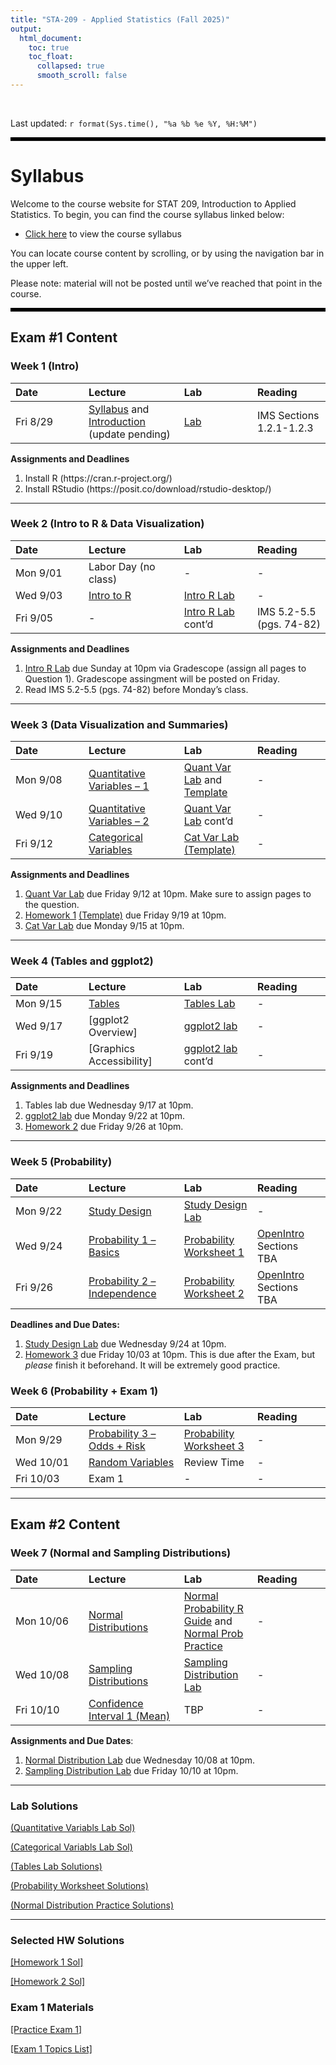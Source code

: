 ---
title: "STA-209 - Applied Statistics (Fall 2025)"
output:
  html_document:
    toc: true
    toc_float:
      collapsed: true
      smooth_scroll: false
---

$~$

Last updated: `r format(Sys.time(), "%a %b %e %Y, %H:%M")`

<hr style="border: none; border-top: 5px solid black;">

# Syllabus

Welcome to the course website for STAT 209, Introduction to Applied Statistics. To begin, you can find the course syllabus linked below:

- [Click here](syllabus209f25.html) to view the course syllabus

You can locate course content by scrolling, or by using the navigation bar in the upper left.  

Please note: material will not be posted until we've reached that point in the course.

<hr style="border: none; border-top: 5px solid black;">

## Exam \#1 Content

### Week 1 (Intro)

| Date | Lecture | Lab | Reading |
|:-----|:-------|:-----|:-----|
| Fri 8/29 | [Syllabus](syllabus209f25.html) and [Introduction](Lectures/209_Introduction.pdf) (update pending) | [Lab](Labs/00_markdown.html) | IMS Sections 1.2.1-1.2.3 |

**Assignments and Deadlines**

1) Install R (https://cran.r-project.org/)
2) Install RStudio (https://posit.co/download/rstudio-desktop/)

---

### Week 2 (Intro to R & Data Visualization)

| Date | Lecture | Lab | Reading |
|:-----|:-------|:-----|:-----|
| Mon 9/01 | Labor Day (no class) | - | - |
| Wed 9/03 | [Intro to R](Lectures/01_R_introduction.pdf) | [Intro R Lab](Labs/01_introR.html) | - |
| Fri 9/05 | - | [Intro R Lab](Labs/01_introR.html) cont'd | IMS 5.2-5.5 (pgs. 74-82) |

**Assignments and Deadlines**

1) [Intro R Lab](Labs/01_introR.html) due Sunday at 10pm via Gradescope (assign all pages to Question 1). Gradescope assingment will be posted on Friday.
2) Read IMS 5.2-5.5 (pgs. 74-82) before Monday's class.

---

### Week 3 (Data Visualization and Summaries)

| Date | Lecture | Lab | Reading |
|:-----|:-------|:-----|:-----|
| Mon 9/08 | [Quantitative Variables -- 1](Lectures/QuantVar1.pdf) | [Quant Var Lab](Labs/QuantVarLab.html) and [Template](Labs/QuantVarLab.Rmd) | - |
| Wed 9/10 | [Quantitative Variables -- 2](Lectures/QuantVar2.pdf) | [Quant Var Lab](Labs/QuantVarLab.html) cont'd | - |
| Fri 9/12 | [Categorical Variables](Lectures/CategoricalVariables.pdf) | [Cat Var Lab](Labs/CatVarLab.html) [(Template)](Labs/CatVarLab.Rmd) | - |

**Assignments and Deadlines**

1) [Quant Var Lab](Labs/QuantVarLab.html) due Friday 9/12 at 10pm. Make sure to assign pages to the question.
2) [Homework 1](Homework/Homework1.html) [(Template)](Homework/Homework1.Rmd) due Friday 9/19 at 10pm.
3) [Cat Var Lab](Labs/CatVarLab.html) due Monday 9/15 at 10pm.

---

### Week 4 (Tables and ggplot2)
| Date | Lecture | Lab | Reading |
|:-----|:-------|:-----|:-----|
| Mon 9/15 | [Tables](Lectures/Tables.pdf) | [Tables Lab](Labs/TablesLab.html)| - |
| Wed 9/17 | [ggplot2 Overview] | [ggplot2 lab](Labs/ggplot2_lab.html) | - |
| Fri 9/19 | [Graphics Accessibility] | [ggplot2 lab](Labs/ggplot2_lab.html) cont'd | - |

**Assignments and Deadlines**

1) Tables lab due Wednesday 9/17 at 10pm.
2) [ggplot2 lab](Labs/ggplot2_lab.html) due Monday 9/22 at 10pm.
3) [Homework 2](Homework/Homework2.html) due Friday 9/26 at 10pm.

---

### Week 5 (Probability)
| Date | Lecture | Lab | Reading |
|:-----|:-------|:-----|:-----|
| Mon 9/22 | [Study Design](Lectures/StudyDesign.pdf) | [Study Design Lab](Labs/StudyDesign_Lab.html) | -|
| Wed 9/24 | [Probability 1 -- Basics](Lectures/Probability1.pdf) | [Probability Worksheet 1](Labs/ProbWorksheet1.pdf) | [OpenIntro](https://www.biostat.jhsph.edu/~iruczins/teaching/books/2019.openintro.statistics.pdf) Sections TBA|
| Fri 9/26 | [Probability 2 -- Independence](Lectures/Probability2.pdf) | [Probability Worksheet 2](Labs/ProbWorksheet2.pdf) | [OpenIntro](https://www.biostat.jhsph.edu/~iruczins/teaching/books/2019.openintro.statistics.pdf) Sections TBA |

**Deadlines and Due Dates:**

1) [Study Design Lab](Labs/StudyDesign_Lab.html) due Wednesday 9/24 at 10pm.
2) [Homework 3](Homework/Homework3.html) due Friday 10/03 at 10pm. This is due after the Exam, but *please* finish it beforehand. It will be extremely good practice.

### Week 6 (Probability + Exam 1)

| Date | Lecture | Lab | Reading |
|:-----|:-------|:-----|:-----|
| Mon 9/29 | [Probability 3 -- Odds + Risk](Lectures/Probability3.pdf) | [Probability Worksheet 3](Labs/ProbWorksheet3.pdf) | - |
| Wed 10/01 | [Random Variables](Lectures/RandomVariables.pdf) | Review Time | - |
| Fri 10/03 | Exam 1 | - | - |

---

## Exam \#2 Content

### Week 7 (Normal and Sampling Distributions)

| Date | Lecture | Lab | Reading |
|:-----|:-------|:-----|:-----|
| Mon 10/06 | [Normal Distributions](Lectures/NormalDistribution.pdf) | [Normal Probability R Guide](Labs/NormalDistribution_Lab_Setup.html) and [Normal Prob Practice](Labs/NormalDistribution_Lab.pdf) | - |
| Wed 10/08 | [Sampling Distributions](Lectures/SamplingDistributions.pdf) | [Sampling Distribution Lab](Labs/SamplingDistribution_Lab.html) | - |
| Fri 10/10 | [Confidence Interval 1 (Mean)](Lectures/CI1.pdf) | TBP | - |

**Assignments and Due Dates**:

1) [Normal Distribution Lab](Labs/NormalDistribution_Lab.pdf) due Wednesday 10/08 at 10pm.
2) [Sampling Distribution Lab](Labs/SamplingDistribution_Lab.html) due Friday 10/10 at 10pm.

---

### Lab Solutions

[(Quantitative Variabls Lab Sol)](Labs/QuantVarLab_Solutions.html)

[(Categorical Variabls Lab Sol)](Labs/CatVarLab_Solutions.html)

[(Tables Lab Solutions)](Labs/TablesLab_Solutions.html)

[(Probability Worksheet Solutions)](Labs/ProbWorksheets_Solutions.pdf)

[(Normal Distribution Practice Solutions)](labs/NormalDistribution_Lab_Solutions.html)

---

### Selected HW Solutions

[[Homework 1 Sol]](Homework/Homework1_Solutions.html)

[[Homework 2 Sol]](Homework/Homework2_Solutions.html)

### Exam 1 Materials

[[Practice Exam 1]](Exams/practice_exam1.pdf)

[[Exam 1 Topics List]](Exams/topic_list_exam1.html)

<!-- **Assignments and Deadlines** -->

<!-- 1) Intro R Lab due Sunday 2/02 at 10pm. I only want to see the 3 questions from the lab in your submission file, not the entire text of the tutorial lab. Practice formatting to make everything look pretty. Make sure to select answers in your submission on Gradescope. -->

<!-- ---  -->

<!-- ### Week 3 (Data Visualization and Numerical Summaries) -->
<!-- | Date | Lecture | Lab | Reading | -->
<!-- |:-----|:-------|:-----|:-----| -->
<!-- | Mon 2/03 | [Data Visualization Part 2](Lectures_Spring25/03_DataVisualization_Part2.pdf) | [Data Viz Lab](Labs_Spring25/DataVisualizationLab.html) and [Template](Labs_Spring25/DataVisualizationLab.Rmd)| - | -->
<!-- | Wed 2/05 | - | [ggplot lab](Labs_Spring25/ggplot2_lab.html) | - | -->
<!-- | Fri 2/07 | - | [ggplot lab](Labs_Spring25/ggplot2_lab.html) cont'd | - | -->

<!-- **Assignments and Deadlines** -->

<!-- 1) [Data Viz Lab](Labs_Spring25/DataVisualizationLab.html) due Wednesday 2/05 at 10pm. -->
<!-- 2) [Homework 1](Homework_Spring25/Homework1.html) is assigned Monday 2/03 and will be due the following Monday 2/10 at 10pm. The R markdown file for writing your answers can be found [here](Homework_Spring25/Homework1.Rmd) -->
<!-- 3) [ggplot lab](Labs_Spring25/ggplot2_lab.html) due Monday 2/10 at 10pm. -->

<!-- --- -->

<!-- ### Week 4 (Describing Data / Study Design) -->
<!-- | Date | Lecture | Lab | Reading | -->
<!-- |:-----|:-------|:-----|:-----| -->
<!-- | Mon 2/10 | [Numerical Summaries](Lectures_Spring25/04_NumericalSummaries.pdf) | - | IMS Sections 5.2, 5.4, and 5.6 | -->
<!-- | Wed 2/12 | [Tables](Lectures_Spring25/05_Tables.pdf) | [Tables Lab](Labs_Spring25/tables_and_descriptions_lab.html) | - | -->
<!-- | Fri 2/14 | [Study Design](Lectures_Spring25/06_StudyDesign.pdf) | [Design Lab](Labs_Spring25/Design_lab.html) | IMS Chapter 2 (pgs. 28-37) | -->

<!-- **Assignments and Deadlines** -->

<!-- 1) [Homework 2](Homework_Spring25/Homework2.html) assigned Wed 2/12 and due Friday 2/21 at 10pm. -->
<!-- 2) [Tables Lab](Labs_Spring25/tables_and_descriptions_lab.html) due Wednesday 2/19 at 10pm. -->
<!-- 3) [Design Lab](Labs_Spring25/Design_lab.html) due Wednesday 2/19 at 10pm. -->
<!-- 4) Exam 1 will be Wednesday 2/26 during normal class time. Monday 2/24 will be a review day. -->

<!-- --- -->

<!-- ### Week 5 (Correlation and Regression) -->
<!-- | Date | Lecture | Lab | Reading | -->
<!-- |:-----|:-------|:-----|:-----| -->
<!-- | Mon 2/17 | Lab and Homework Day | - | - | -->
<!-- | Wed 2/19 | [Correlation](Lectures_Spring25/07_Correlation.pdf) | [Correlation and Regression Lab](Labs_Spring25/corr_regression_lab.html) | - | -->
<!-- | Fri 2/21 | [Linear Regression](Lectures_Spring25/08_LinearRegression.pdf) | [Correlation and Regression Lab](Labs_Spring25/corr_regression_lab.html) | - | -->

<!-- **Assignments and Deadlines** -->

<!-- 1) [Homework 3](Homework_Spring25/Homework3.html) is due Friday 2/27 at 10pm. The HW is extremely similar to some exam questions. I recommend finishing this early. -->
<!-- 2) Exam 1 will be Wednesday 2/26 during normal class time. Monday 2/24 will be a review day. -->

<!-- --- -->

<!-- ### Week 6 (Exam 1) -->
<!-- | Date | Lecture | Lab | Reading | -->
<!-- |:-----|:-------|:-----|:-----| -->
<!-- | Mon 2/24 | Review Day | - | Optional: IMS Chapter 7.1 - 7.2.4 (pages 105-119, avoid strength of fit section) | -->
<!-- | Wed 2/26 | Exam 1 | - | - | -->
<!-- | Fri 2/28 | - | [dplyr Lab](Labs_Spring25/dplyr_lab.html) | - | -->

<!-- **Assignments and Deadlines** -->

<!-- 1) [Regression Lab](Labs_Spring25/corr_regression_lab.html) due Monday 2/24 at 10pm. -->
<!-- 2) [dplyr Lab](Labs_Spring25/dplyr_lab.html) due Wednesday 3/05 at 10pm. -->

<!-- --- -->

<!-- ## Exam \#2 Content -->

<!-- ### Week 7 (Probability) -->
<!-- | Date | Lecture | Lab | Reading | -->
<!-- |:-----|:-------|:-----|:-----| -->
<!-- | Mon 3/03 | [Probability 1](Lectures_Spring25/Probability1.pdf) | [Probability Worksheet 1](Labs_Spring25/ProbWorksheet1.pdf) | [OpenIntro](https://www.biostat.jhsph.edu/~iruczins/teaching/books/2019.openintro.statistics.pdf) Sections 3.1.1-3.1.4 and 3.1.6| -->
<!-- | Wed 3/05 | [Probability 2](Lectures_Spring25/Probability2.pdf) | [Probability Worksheet 2](Labs_Spring25/ProbWorksheet2.pdf) | [OpenIntro](https://www.biostat.jhsph.edu/~iruczins/teaching/books/2019.openintro.statistics.pdf) Sections 3.1.5 and 3.2.1-3.2.5 | -->
<!-- | Fri 3/07 | [Odds and Relative Risk](Lectures_Spring25/Odds_Risk.pdf) | [Probability Worksheet 3](Labs_Spring25/ProbWorksheet3.pdf) | - | -->

<!-- **Assignments and Deadlines** -->

<!-- 1) [Homework 4](Homework_Spring25/Homework4.html) due Friday 3/28 at 10pm. -->

<!-- --- -->

<!-- ### Week 8\* (Normal Distributions) -->
<!-- | Date | Lecture | Lab | Reading | -->
<!-- |:-----|:-------|:-----|:-----| -->
<!-- | Mon 3/24 | [Expectation and Variance](Lectures_Spring25/Probability3_ExpVar.pdf) and [Normal Distributions](Lectures_Spring25/NormalDistribution.pdf) | [Normal Distribution Lab](Labs_Spring25/normaldist_probabilities_lab.html) | - | -->
<!-- | Wed 3/26 | [Sampling Distributions](Lectures_Spring25/SamplingDistributions.pdf) | [Normal Distribution Lab](Labs_Spring25/normaldist_probabilities_lab.html) cont'd | - | -->
<!-- | Fri 3/28 | [Confidence Intervals for a Population Mean](Lectures_Spring25/ConfidenceIntervals_PopMean.pdf) | [CI Lab 1](Labs_Spring25/confidence_intervals_1.html) | - | -->

<!-- **Assignments and Deadlines** -->

<!-- 1) Probability Worksheets scanned and uploaded to gradescope by Wednesday 3/26 at 10pm. -->
<!-- 2) Normal Distribution Lab due Sunday 3/30 at 10pm. -->
<!-- 3) CI Lab 1 due Wednesday 4/02 at 10pm. -->

<!-- --- -->

<!-- ### Week 9 (Confidence Intervals) -->
<!-- | Date | Lecture | Lab | Reading | -->
<!-- |:-----|:-------|:-----|:-----| -->
<!-- | Mon 3/31 | [More on CIs](Lectures_Spring25/CI_tDist.pdf) and  [CIs for Difference in Means](Lectures_Spring25/CI_DiffMeans.pdf)| [CI Lab 1](Labs_Spring25/confidence_intervals_1.html) | - | -->
<!-- | Wed 4/02 | Homework and Lab Day | [CI Lab 1] cont'd | [CI for Means -- Quick Guide](CI_for_means_quickguide.html) | -->
<!-- | Fri 4/04 | [Confidence Intervals for Proportions](Lectures_Spring25/CI_proportions_209.pdf) | [CI Lab 2](Labs_Spring25/CI_Lab2.html) | - | -->

<!-- **Assignments and Deadlines** -->

<!-- 1) Exam 2 on Friday 4/11 in normal class time.  -->
<!-- 2) CI Lab 1 due Friday 4/04 at 10pm. -->
<!-- 3) [HW5](Homework_Spring25/Homework5_209.html) due Friday 4/11 at 10pm. -->
<!-- 4) [HW6](Homework_Spring25/Homework6_209.html) due Friday 4/18 at 10pm. -->

<!-- --- -->

<!-- ### Week 10 (CIs and Exam) -->
<!-- | Date | Lecture | Lab | Reading | -->
<!-- |:-----|:-------|:-----|:-----| -->
<!-- | Mon 4/07 | [Bootstrapping](Lectures_Spring25/Bootstrapping.pdf) | [Bootstrapping Lab](Labs_Spring25/Bootstrapping_Lab.html) | [CI for Props. -- Quick Guide](CI_for_props_quickguide.html) | -->
<!-- | Wed 4/09 | Review Day | - | - | -->
<!-- | Fri 4/11 | Exam 2  | - | - | -->

<!-- **Assignments and Deadlines** -->

<!-- 1) CI Lab 2 due Tuesday 4/08 at 10pm. -->
<!-- 2) Bootstrapping Lab due Wednesday 4/09 at 10pm. -->
<!-- 3) [Project Info](Exams_Spring25/STA209_project.html) -->

<!-- --- -->

<!-- ### Week 11 (Hypothesis Testing) -->

<!-- | Date | Lecture | Lab | Reading | -->
<!-- |:-----|:-------|:-----|:-----| -->
<!-- | Mon 4/14 | [Hypothesis Testing 1](Lectures_Spring25/HypothesisTesting1.pdf) | [Testing Worksheet (PDF)](Labs_Spring25/TestingWorksheet1.pdf) [Webpage Format](Labs_Spring25/TestingWorksheet1.html) | - | -->
<!-- | Wed 4/16 | Project and Worksheet Day | Worksheet 1 cont'd | - | -->
<!-- | Fri 4/18 | [HT - P-values and Test-stats](Lectures_Spring25/HypothesisTesting2.pdf) | [Testing Worksheet 2 (PDF)](Labs_Spring25/TestingWorksheet2.pdf) [Webpage Format](Labs_Spring25/TestingWorksheet2.html) | - | -->

<!-- **Assignments and Deadlines** -->

<!-- 1) Project groups due Wednesday night at 10pm. -->
<!-- 2) Testing Worksheet 1 due Friday 4/18 at 10pm. -->
<!-- 3) Testing Worksheet 2 due Monday 4/21 at 10pm. -->

<!-- --- -->

<!-- ### Week 12 (Hypothesis Test cont'd) -->

<!-- | Date | Lecture | Lab | Reading | -->
<!-- |:-----|:-------|:-----|:-----| -->
<!-- | Mon 4/21 | [HT - Props and Means](Lectures_Spring25/HypothesisTesting3.pdf) and [HT - More on Differences](Lectures_Spring25/HypothesisTesting4.pdf) | [Testing Worksheet 3 (PDF)](Labs_Spring25/TestingWorksheet3.pdf) [Webpage Format](Labs_Spring25/TestingWorksheet3.html) | - | -->
<!-- | Wed 4/23 | [HT - Decision Making](Lectures_Spring25/HypothesisTesting5.pdf)  | [Testing Worksheet 4 (PDF)](Labs_Spring25/TestingWorksheet4.pdf) [Webpage Format](Labs_Spring25/TestingWorksheet4.html) | [ASA Statement on P-values](https://www.amstat.org/asa/files/pdfs/p-valuestatement.pdf) | -->
<!-- | Fri 4/25 | [Chi Square Tests (GoF)](Lectures_Spring25/Chi2Test.pdf) | [Testing Lab](Labs_Spring25/HypothesisTestingLab.html) | - | -->

<!-- **Assignments and Deadlines** -->

<!-- 1) Testing Worksheet 3 due Friday 4/25 at 10pm. -->
<!-- 2) Project proposal due Friday 4/25 at 10pm (gradescope link will be posted). -->
<!-- 3) Testing Worksheet 4 will take the place of HW7 due Friday 5/2 at 10pm. -->
<!-- 4) [Exam 2 corrections](Exams_Spring25/exam2_corrections.pdf) will be posted on Gradescope and due Friday 5/2 at 10pm. Potentiality for half credit earned back for missed questions (available to all). -->

<!-- --- -->

<!-- ### Week 13 (Chi-square and ANOVA) -->

<!-- | Date | Lecture | Lab | Reading | -->
<!-- |:-----|:-------|:-----|:-----| -->
<!-- | Mon 4/28 | [Chi Square Tests (Ind.)](Lectures_Spring25/Chi2_Independence.pdf) | [Testing Lab](Labs_Spring25/HypothesisTestingLab.html) cont'd | - | -->
<!-- | Wed 4/30 | [ANOVA 1](Lectures_Spring25/Anova1.pdf) | [ANOVA Lab](Labs_Spring25/ANOVA_lab.html) Q1+2 | - | -->
<!-- | Fri 5/02 | [ANOVA 2](Lectures_Spring25/Anova2.pdf) | [ANOVA Lab](Labs_Spring25/ANOVA_lab.html) Q3+ | - | -->

<!-- **Assignments and Deadlines** -->

<!-- 1) Testing Lab due Friday 5/02 at 10pm. We won't have extra time to work on it Wednesday. -->
<!-- 2) Anova Lab due Sunday 5/04 at 10pm. -->
<!-- 3) Project exploratory analysis due Friday 5/09 at 10pm. -->

<!-- [Project Writeup Example](Exams_Spring25/final_writeup.pdf) courtesy of Professor Nolte. -->

<!-- --- -->

<!-- ### Week 14 (Finishing Up) -->

<!-- | Date | Lecture | Lab | Reading | -->
<!-- |:-----|:-------|:-----|:-----| -->
<!-- | Mon 5/05 | [ANOVA - SLR](Lectures_Spring25/ANOVA_SLR.pdf)  | [ANOVA Regression Lab](Labs_Spring25/ANOVA_regression_lab.html) Q1 | - | -->
<!-- | Wed 5/07 | [ANOVA - MLR](Lectures_Spring25/ANOVA_MLR.pdf) | [ANOVA Regression Lab](Labs_Spring25/ANOVA_regression_lab.html) Q2+3 | - | -->
<!-- | Fri 5/09 | [Regression Errors](Lectures_Spring25/Regression_Error.pdf) | [ANOVA Regression Lab](Labs_Spring25/ANOVA_regression_lab.html) Q4+5 | - | -->

<!-- *Bonus*: [AI and Machine Learning Overview](Lectures_Spring25/AI_ML.pdf) -->

<!-- **Assignments and Deadlines** -->

<!-- 1) Project exploratory analysis due Friday 5/09 at 10pm. -->
<!-- 2) [ANOVA Regression Lab](Labs_Spring25/ANOVA_regression_lab.html) due Monday 5/12 at 10pm (solutions will be posted ahead of time). -->


<!-- --- -->


<!-- ## Exam 1 Info -->

<!-- Exam 1 will be in-class Wednesday Feb. 26. -->

<!-- [Exam 1 Topics Outline](Exams_Spring25/topic_list_exam1.html) -->

<!-- [Practice Exam 1](Exams_Spring25/practice_exam1.html) file and ([PDF Format](Exams_Spring25/practice_exam1.pdf)) -->

<!-- --- -->

<!-- ## Exam 2 Info -->

<!-- Exam 2 will be in-class Friday 4/11. -->

<!-- [Exam 2 Topics Outline](Exams_Spring25/topic_list_exam2_209.html) -->

<!-- [Practice Exam 2](Exams_Spring25/practice_exam2.html) -->

<!-- [Formula Sheet](Exams_Spring25/exam2_formulas.pdf) -->

<!-- --- -->

<!-- ### Exam 3 Info -->

<!-- [Exam 3 Topics List](exams/topic_list_exam3_209.pdf) -->

<!-- [Short Answer Practice](exams/Exam3_shortanswer_209.html) -->

<!-- [Methods Review](exams/STA209_methodsreview.pdf) and [(Solution)](Exams_Spring25/Methods_review_solutions.html) -->

<!-- [Practice Exam 1](exams/exam3_practice1_209.pdf) and [(Solutions)](Exams_Spring25/exam3_practice1_209_solutions.pdf) and [(Question4)](Exams_Spring25/exam3_practice1_Q4.html) -->

<!-- [Practice Exam 2](exams/practice_exam3.pdf) and [(Solutions)](Exams_Spring25/practice_exam3_solutions.pdf) -->

<!-- [Formula Sheet](exams/exam3_formulas209.pdf) -->

<!-- --- -->

<!-- ### Lab Solutions -->

<!-- [Intro R Lab](Labs_Spring25/01_introR_solutions.html) -->

<!-- [Data Viz Lab](Labs_Spring25/DataVisualizationLab_Solutions.html) -->

<!-- [Ggplot2 Lab](Labs_Spring25/ggplot_lab_solutions.html) -->

<!-- [Tables Lab](Labs_Spring25/tables_lab_solutions.html) -->

<!-- [Design Lab](Labs_Spring25/design_lab_solutions.html) -->

<!-- [Regression Lab](Labs_Spring25/corr_regression_lab_solutions.html) -->

<!-- [Normal Dist. Lab](Labs_Spring25/normaldist_probabilities_lab_sol.html) -->

<!-- [CI Lab 1](Labs_Spring25/confidence_intervals_1_sol.html) -->

<!-- [Probability "FunSheets"](Labs_Spring25/ProbWorksheets_Solutions.pdf) -->

<!-- [CI Lab 2](Labs_Spring25/CI_Lab2_sol.html) -->

<!-- [Testing Worksheet 1](Labs_Spring25/TestingWorksheet1_sol.html) -->

<!-- [Testing Worksheet 2](Labs_Spring25/TestingWorksheet2_sol.html) -->

<!-- [Testing Worksheet 3](Labs_Spring25/TestingWorksheet3_sol.html) -->

<!-- [Testing Worksheet 4](Labs_Spring25/TestingWorksheet4_sol.html) -->

<!-- [Testing Lab](Labs_Spring25/HypothesisTestingLab_sol.html) -->

<!-- [ANOVA Lab](Labs_Spring25/ANOVA_lab_sol.html) -->

<!-- [ANOVA Regression Lab](Labs_Spring25/ANOVA_regression_lab_solutions.html) -->

<!-- ### Selected HW Solutions -->

<!-- [Homework 2](Homework_Spring25/Homework2_solutions.pdf) -->